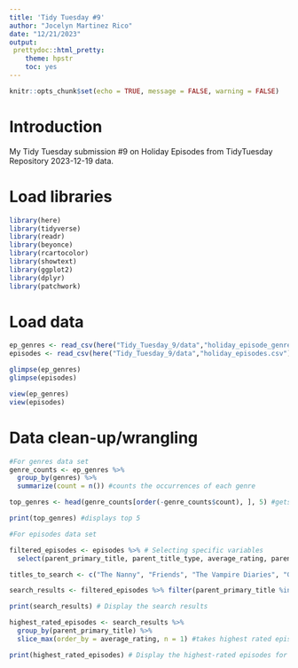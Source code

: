 ```yaml
---
title: 'Tidy Tuesday #9'
author: "Jocelyn Martinez Rico"
date: "12/21/2023"
output:
 prettydoc::html_pretty:
    theme: hpstr
    toc: yes
---
```


```r
knitr::opts_chunk$set(echo = TRUE, message = FALSE, warning = FALSE)
```

# Introduction

My Tidy Tuesday submission #9 on Holiday Episodes from TidyTuesday Repository 2023-12-19 data.

# Load libraries 
```r
library(here)
library(tidyverse)
library(readr)
library(beyonce)
library(rcartocolor)
library(showtext)
library(ggplot2)
library(dplyr)
library(patchwork)
```

# Load data
```r
ep_genres <- read_csv(here("Tidy_Tuesday_9/data","holiday_episode_genres.csv"))
episodes <- read_csv(here("Tidy_Tuesday_9/data","holiday_episodes.csv"))

glimpse(ep_genres)
glimpse(episodes)

view(ep_genres)
view(episodes)
```

# Data clean-up/wrangling
```r
#For genres data set
genre_counts <- ep_genres %>%
  group_by(genres) %>%
  summarize(count = n()) #counts the occurrences of each genre

top_genres <- head(genre_counts[order(-genre_counts$count), ], 5) #gets the top 5 recurring genres

print(top_genres) #displays top 5
```
```r
#For episodes data set

filtered_episodes <- episodes %>% # Selecting specific variables
  select(parent_primary_title, parent_title_type, average_rating, parent_genres, original_title)

titles_to_search <- c("The Nanny", "Friends", "The Vampire Diaries", "George Lopez", "Modern Family") # Titles to search for

search_results <- filtered_episodes %>% filter(parent_primary_title %in% titles_to_search | original_title %in% titles_to_search) # Filtering based on the selected titles

print(search_results) # Display the search results

highest_rated_episodes <- search_results %>%
  group_by(parent_primary_title) %>%
  slice_max(order_by = average_rating, n = 1) #takes highest rated episode from search results

print(highest_rated_episodes) # Display the highest-rated episodes for each title
```

